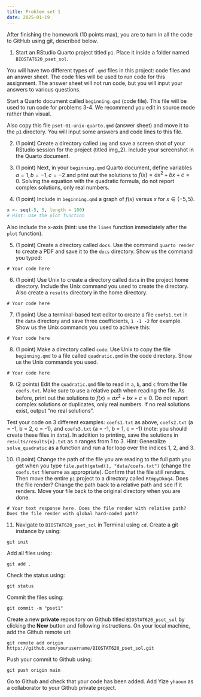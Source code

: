 ```yaml
---
title: Problem set 1 
date: 2025-01-19
---
```


After finishing the homework (10 points max), you are to turn in all the code to GitHub using git, described below.

1. Start an RStudio Quarto project titled `p1`. Place it inside a folder named `BIOSTAT620_pset_sol`. 

You will have two different types of `.qmd` files in this project: code files and an answer sheet. The code files will be used to run code for this assignment. The answer sheet will not run code, but you will input your answers to various questions.

Start a Quarto document called `beginning.qmd` (code file). This file will be used to run code for problems 3-4. We recommend you edit in source mode rather than visual. 

Also copy this file `pset-01-unix-quarto.qmd` (answer sheet) and move it to the `p1` directory. You will input some answers and code lines to this file.

2. (1 point) Create a directory called `img` and save a screen shot of your RStudio session for the project (titled img_2). Include your screenshot in the Quarto document. 

3. (1 point) Next, in your `beginning.qmd` Quarto document, define variables $a=1, b=-1, c=-2$ and print out the solutions to $f(x) = ax^2+bx+c=0$. Solving the equation with the quadratic formula, do not report complex solutions, only real numbers. 

4. (1 point) Include in `beginning.qmd` a graph of $f(x)$ versus $x$ for $x \in (-5,5)$. 

```r
x <- seq(-5, 5, length = 100)
# Hint: Use the plot function
```

Also include the x-axis (hint: use the `lines` function immediately after the `plot` function).

5. (1 point) Create a directory called `docs`. Use the command `quarto render` to create a PDF and save it to the `docs` directory. Show us the command you typed:

```
# Your code here
```

6. (1 point) Use Unix to create a directory called `data` in the project home directory. Include the Unix command you used to create the directory. Also create a `results` directory in the home directory.

```
# Your code here
```

7. (1 point) Use a terminal-based text editor to create a file `coefs1.txt` in the `data` directory and save three coefficients, `1 -1 -2` for example. Show us the Unix commands you used to achieve this:

```
# Your code here
```

8. (1 point) Make a directory called `code`. Use Unix to copy the file `beginning.qmd` to a file called `quadratic.qmd` in the code directory. Show us the Unix commands you used.

```
# Your code here
```

9. (2 points) Edit the `quadratic.qmd` file to read in `a`, `b`, and `c` from the file `coefs.txt`. Make sure to use a relative path when reading the file. As before, print out the solutions to $f(x) = ax^2+bx+c=0$. Do not report complex solutions or duplicates, only real numbers. If no real solutions exist, output "no real solutions".

Test your code on 3 different examples: `coefs1.txt` as above, `coefs2.txt` (a = -1, b = 2, c = -1), and `coefs3.txt` (a = -1, b = 1, c = -1) (note: you should create these files in `data`). In addition to printing, save the solutions in `results/results{n}.txt` as n ranges from 1 to 3. Hint: Generalize `solve_quadratic` as a function and run a for loop over the indices 1, 2, and 3.

10.  (1 point) Change the path of the file you are reading to the full path you get when you type `file.path(getwd(), "data/coefs.txt")` (change the `coefs.txt` filename as appropriate). Confirm that the file still renders. Then move the entire `p1` project to a directory called `RtmpyDknq4`. Does the file render? Change the path back to a relative path and see if it renders. Move your file back to the original directory when you are done.

```
# Your text response here. Does the file render with relative path? Does the file render with global hard-coded path?
```

11. Navigate to `BIOSTAT620_pset_sol` in Terminal using `cd`. Create a git instance by using:

```
git init
```

Add all files using:

```
git add .
```

Check the status using:

```
git status
```

Commit the files using:

```
git commit -m "pset1"
```

Create a new **private** repository on Github titled `BIOSTAT620_pset_sol` by clicking the **New** button and following instructions. On your local machine, add the Github remote url:

```
git remote add origin https://github.com/yourusername/BIOSTAT620_pset_sol.git
```

Push your commit to Github using:

```
git push origin main
```

Go to Github and check that your code has been added. Add Yize `yhaoum` as a collaborator to your Github private project.




